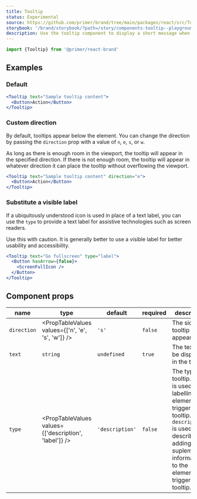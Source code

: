 ```yaml
---
title: Tooltip
status: Experimental
source: https://github.com/primer/brand/tree/main/packages/react/src/Tooltip/Tooltip.tsx
storybook: '/brand/storybook/?path=/story/components-tooltip--playground'
description: Use the tooltip component to display a short message when a user hovers or focuses an interactive element.
---
```



```js
import {Tooltip} from '@primer/react-brand'
```

## Examples

### Default

```jsx
<Tooltip text="Sample tooltip content">
  <Button>Action</Button>
</Tooltip>
```

### Custom direction

By default, tooltips appear below the element. You can change the direction by passing the `direction` prop with a value of `n`, `e`, `s`, or `w`.

As long as there is enough room in the viewport, the tooltip will appear in the specified direction. If there is not enough room, the tooltip will appear in whatever direction it can place the tooltip without overflowing the viewport.

```jsx
<Tooltip text="Sample tooltip content" direction="e">
  <Button>Action</Button>
</Tooltip>
```

### Substitute a visible label

If a ubiquitously understood icon is used in place of a text label, you can use the `type` to provide a text label for assistive technologies such as screen readers.

Use this with caution. It is generally better to use a visible label for better usability and accessibility.

```jsx
<Tooltip text="Go fullscreen" type="label">
  <Button hasArrow={false}>
    <ScreenFullIcon />
  </Button>
</Tooltip>
```

## Component props

| name        | type                                                  | default         | required | description                                                                                                                                                                                               |
| ----------- | ----------------------------------------------------- | --------------- | -------- | --------------------------------------------------------------------------------------------------------------------------------------------------------------------------------------------------------- |
| `direction` | <PropTableValues values={['n', 'e', 's', 'w']} />     | `'s'`           | `false`  | The side the tooltip appears on                                                                                                                                                                           |
| `text`      | `string`                                              | `undefined`     | `true`   | The text to be displayed in the tooltip                                                                                                                                                                   |
| `type`      | <PropTableValues values={['description', 'label']} /> | `'description'` | `false`  | The type of tooltip. `label` is used for labelling the element that triggers tooltip. `description` is used for describing or adding a suplementary information to the element that triggers the tooltip. |
